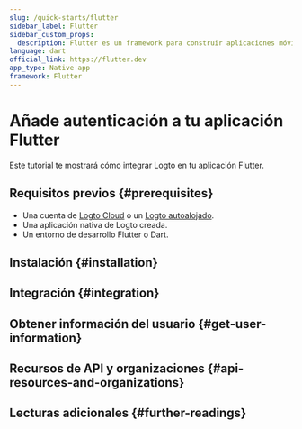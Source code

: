 ```yaml
---
slug: /quick-starts/flutter
sidebar_label: Flutter
sidebar_custom_props:
  description: Flutter es un framework para construir aplicaciones móviles híbridas.
language: dart
official_link: https://flutter.dev
app_type: Native app
framework: Flutter
---
```




# Añade autenticación a tu aplicación Flutter

Este tutorial te mostrará cómo integrar Logto en tu aplicación Flutter.

<Tip />

## Requisitos previos \{#prerequisites}

- Una cuenta de [Logto Cloud](https://cloud.logto.io) o un [Logto autoalojado](/introduction/set-up-logto-oss).
- Una aplicación nativa de Logto creada.
- Un entorno de desarrollo Flutter o Dart.

## Instalación \{#installation}

<Installation />

<Dependency />

## Integración \{#integration}

<Integration />

## Obtener información del usuario \{#get-user-information}

<GetUserInfo />

## Recursos de API y organizaciones \{#api-resources-and-organizations}

<ApiResources />

<Organization />

## Lecturas adicionales \{#further-readings}

<FurtherReadings />

